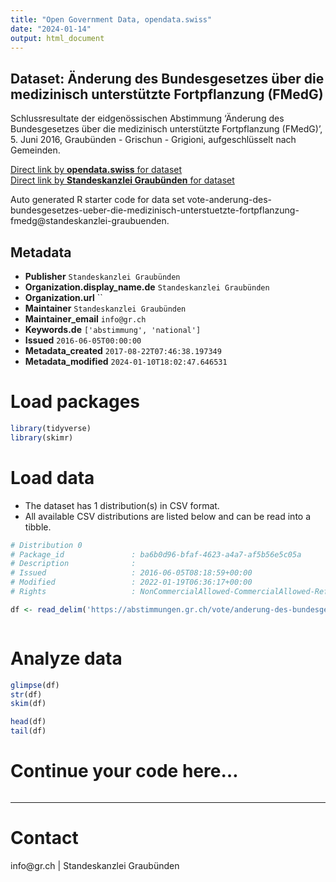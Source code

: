 ```yaml
---
title: "Open Government Data, opendata.swiss"
date: "2024-01-14"
output: html_document
---
```


## Dataset: Änderung des Bundesgesetzes über die medizinisch unterstützte Fortpflanzung (FMedG)

Schlussresultate der eidgenössischen Abstimmung 'Änderung des Bundesgesetzes über die medizinisch unterstützte Fortpflanzung (FMedG)', 5. Juni 2016, Graubünden - Grischun - Grigioni, aufgeschlüsselt nach Gemeinden.

[Direct link by **opendata.swiss** for dataset](https://opendata.swiss/de/dataset/anderung-des-bundesgesetzes-uber-die-medizinisch-unterstutzte-fortpflanzung-fmedg)<br>
[Direct link by **Standeskanzlei Graubünden** for dataset](https://abstimmungen.gr.ch/vote/anderung-des-bundesgesetzes-ueber-die-medizinisch-unterstuetzte-fortpflanzung-fmedg/data)

Auto generated R starter code for data set vote-anderung-des-bundesgesetzes-ueber-die-medizinisch-unterstuetzte-fortpflanzung-fmedg@standeskanzlei-graubuenden.

## Metadata

- **Publisher** `Standeskanzlei Graubünden`
- **Organization.display_name.de** `Standeskanzlei Graubünden`
- **Organization.url** ``
- **Maintainer** `Standeskanzlei Graubünden`
- **Maintainer_email** `info@gr.ch`
- **Keywords.de** `['abstimmung', 'national']`
- **Issued** `2016-06-05T00:00:00`
- **Metadata_created** `2017-08-22T07:46:38.197349`
- **Metadata_modified** `2024-01-10T18:02:47.646531`


# Load packages

```r

library(tidyverse)
library(skimr)

```

# Load data

-   The dataset has 1 distribution(s) in CSV format.
-   All available CSV distributions are listed below and can be read into a tibble.

```r

# Distribution 0
# Package_id               : ba6b0d96-bfaf-4623-a4a7-af5b56e5c05a
# Description              : 
# Issued                   : 2016-06-05T08:18:59+00:00
# Modified                 : 2022-01-19T06:36:17+00:00
# Rights                   : NonCommercialAllowed-CommercialAllowed-ReferenceRequired

df <- read_delim('https://abstimmungen.gr.ch/vote/anderung-des-bundesgesetzes-ueber-die-medizinisch-unterstuetzte-fortpflanzung-fmedg/data-csv')



```

# Analyze data

```r

glimpse(df)
str(df)
skim(df)

head(df)
tail(df)

```

# Continue your code here...

```r

```

------------------------------------------------------------------------

# Contact

info@gr.ch | Standeskanzlei Graubünden
